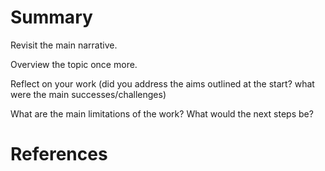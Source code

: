 # Summary

Revisit the main narrative. 

Overview the topic once more.

Reflect on your work (did you address the aims outlined at the start? what were the main successes/challenges)

What are the main limitations of the work? 
What would the next steps be?


# References {.unnumbered}

::: {#refs}
:::
